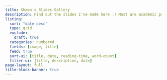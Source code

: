 ```yaml
---
title: Shawn's Slides Gallery
description: Find out the slides I've made here :) Most are academic presentations.
listing:
  sort: "date desc"
  type: grid
  exclude:
    draft: true
  categories: numbered
  fields: [image, title]
  feed: true
  sort-ui: [title, date, reading-time, word-count]
  filter-ui: [title, description, date]
page-layout: full
title-block-banner: true
---
```


